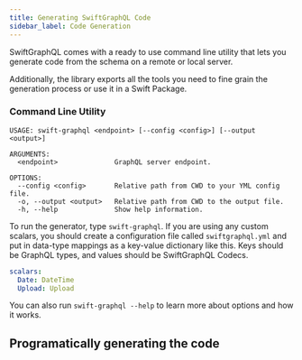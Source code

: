 ```yaml
---
title: Generating SwiftGraphQL Code
sidebar_label: Code Generation
---
```


SwiftGraphQL comes with a ready to use command line utility that lets you generate code from the schema on a remote or local server.

Additionally, the library exports all the tools you need to fine grain the generation process or use it in a Swift Package.

### Command Line Utility

```
USAGE: swift-graphql <endpoint> [--config <config>] [--output <output>]

ARGUMENTS:
  <endpoint>              GraphQL server endpoint.

OPTIONS:
  --config <config>       Relative path from CWD to your YML config file.
  -o, --output <output>   Relative path from CWD to the output file.
  -h, --help              Show help information.
```

To run the generator, type `swift-graphql`. If you are using any custom scalars, you should create a configuration file called `swiftgraphql.yml` and put in data-type mappings as a key-value dictionary like this. Keys should be GraphQL types, and values should be SwiftGraphQL Codecs.

```yml
scalars:
  Date: DateTime
  Upload: Upload
```

You can also run `swift-graphql --help` to learn more about options and how it works.

## Programatically generating the code
